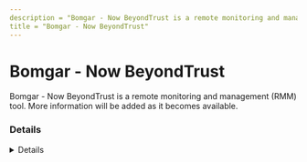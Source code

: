 ```yaml
---
description = "Bomgar - Now BeyondTrust is a remote monitoring and management (RMM) tool. More information will be added as it becomes available."
title = "Bomgar - Now BeyondTrust"
---
```




# Bomgar - Now BeyondTrust

Bomgar - Now BeyondTrust is a remote monitoring and management (RMM) tool. More information will be added as it becomes available.

### Details
<Details author={""}
         category={""}
         created={""}
         website={""}
         lastModified={""}
         privileges={""}
         free={ "" }
         verification={""}
/>






### Forensic Artifacts










